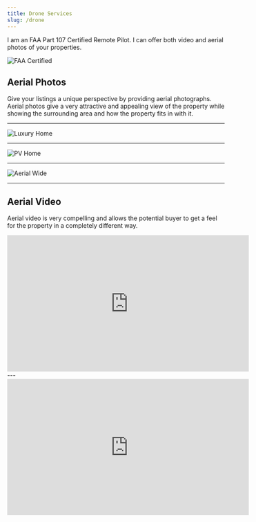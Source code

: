 ```yaml
---
title: Drone Services
slug: /drone
---
```

I am an FAA Part 107 Certified Remote Pilot. I can offer both video and aerial photos of your properties.  

![FAA Certified](../assets/aerial/faa_drone_logo.jpg)
## Aerial Photos
Give your listings a unique perspective by providing aerial photographs. Aerial photos give a very attractive and appealing view of the property while showing the surrounding area and how the property fits in with it.
- - -
![Luxury Home](../assets/aerial/DJI_0031_3000x2250.jpg "Luxury Home")
- - -
![PV Home](../assets/aerial/DJI_0009.JPG "PV Home") 
- - -
![Aerial Wide](../assets/aerial/DJI_0013.jpg "Aerial Wide Home Shot")
- - -
## Aerial Video
Aerial video is very compelling and allows the potential buyer to get a feel for the property in a completely different way.

<iframe width="560" height="315" src="https://www.youtube.com/embed/6JjJ0A_xdyc" title="YouTube video player" frameborder="0" allow="accelerometer; autoplay; clipboard-write; encrypted-media; gyroscope; picture-in-picture; web-share" allowfullscreen></iframe>
---
<iframe width="560" height="315" src="https://www.youtube.com/embed/dwUbiQhm0bc" title="YouTube video player" frameborder="0" allow="accelerometer; autoplay; clipboard-write; encrypted-media; gyroscope; picture-in-picture" allowfullscreen></iframe>